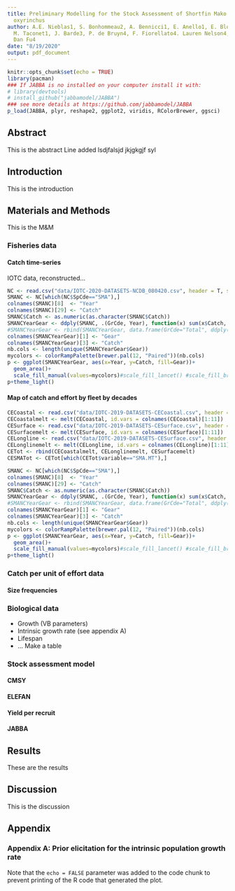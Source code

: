 ```yaml
---
title: Preliminary Modelling for the Stock Assessment of Shortfin Mako Shark, Isurus
  oxyrinchus
author: A.E. Nieblas1, S. Bonhommeau2, A. Bennicci1, E. Anello1, E. Blondel1, A. Ellenbroek1,
  M. Taconet1, J. Barde3, P. de Bruyn4, F. Fiorellato4. Lauren Nelson4, Emmanuel Chassot4,
  Dan Fu4
date: "8/19/2020"
output: pdf_document
---
```


```r
knitr::opts_chunk$set(echo = TRUE)
library(pacman)
### If JABBA is no installed on your computer install it with:
# library(devtools)
# install_github("jabbamodel/JABBA")
### see more details at https://github.com/jabbamodel/JABBA
p_load(JABBA, plyr, reshape2, ggplot2, viridis, RColorBrewer, ggsci)
```

## Abstract
This is the abstract
Line added
lsdjfalsjd
jkjgkgjf syl

## Introduction
This is the introduction

## Materials and Methods
This is the M&M

### Fisheries data
#### Catch time-series
IOTC data, reconstructed...


```r
NC <- read.csv("data/IOTC-2020-DATASETS-NCDB_080420.csv", header = T, stringsAsFactors = F)
SMANC <- NC[which(NC$SpCde=="SMA"),]
colnames(SMANC)[8]  <- "Year"
colnames(SMANC)[29] <- "Catch"
SMANC$Catch <- as.numeric(as.character(SMANC$Catch))
SMANCYearGear <- ddply(SMANC, .(GrCde, Year), function(x) sum(x$Catch, na.rm=T))
#SMANCYearGear <- rbind(SMANCYearGear, data.frame(GrCde="Total", ddply(SMANC, .(Year), function(x) sum(x$Catch, na.rm=T))))
colnames(SMANCYearGear)[1] <- "Gear"
colnames(SMANCYearGear)[3] <- "Catch"
nb.cols <- length(unique(SMANCYearGear$Gear))
mycolors <- colorRampPalette(brewer.pal(12, "Paired"))(nb.cols)
p <- ggplot(SMANCYearGear, aes(x=Year, y=Catch, fill=Gear))+
  geom_area()+
  scale_fill_manual(values=mycolors)#scale_fill_lancet() #scale_fill_brewer(palette = brewer.pal(14, "RdYlBu")) #scale_fill_viridis(discrete = TRUE)
p+theme_light()
```
#### Map of catch and effort by fleet by decades

```r
CECoastal <- read.csv("data/IOTC-2019-DATASETS-CECoastal.csv", header = T, stringsAsFactors = F)
CECoastalmelt <- melt(CECoastal, id.vars = colnames(CECoastal)[1:11])
CESurface <- read.csv("data/IOTC-2019-DATASETS-CESurface.csv", header = T, stringsAsFactors = F)
CESurfacemelt <- melt(CESurface, id.vars = colnames(CESurface)[1:11])
CELongline <- read.csv("data/IOTC-2019-DATASETS-CESurface.csv", header = T, stringsAsFactors = F)
CELonglinemelt <- melt(CELongline, id.vars = colnames(CELongline)[1:11])
CETot <- rbind(CECoastalmelt, CELonglinemelt, CESurfacemelt)
CESMATot <- CETot[which(CETot$variable=="SMA.MT"),]

SMANC <- NC[which(NC$SpCde=="SMA"),]
colnames(SMANC)[8]  <- "Year"
colnames(SMANC)[29] <- "Catch"
SMANC$Catch <- as.numeric(as.character(SMANC$Catch))
SMANCYearGear <- ddply(SMANC, .(GrCde, Year), function(x) sum(x$Catch, na.rm=T))
#SMANCYearGear <- rbind(SMANCYearGear, data.frame(GrCde="Total", ddply(SMANC, .(Year), function(x) sum(x$Catch, na.rm=T))))
colnames(SMANCYearGear)[1] <- "Gear"
colnames(SMANCYearGear)[3] <- "Catch"
nb.cols <- length(unique(SMANCYearGear$Gear))
mycolors <- colorRampPalette(brewer.pal(12, "Paired"))(nb.cols)
p <- ggplot(SMANCYearGear, aes(x=Year, y=Catch, fill=Gear))+
  geom_area()+
  scale_fill_manual(values=mycolors)#scale_fill_lancet() #scale_fill_brewer(palette = brewer.pal(14, "RdYlBu")) #scale_fill_viridis(discrete = TRUE)
p+theme_light()
```

### Catch per unit of effort data

#### Size frequencies

### Biological data
- Growth (VB parameters)
- Intrinsic growth rate (see appendix A)
- Lifespan
- ...
Make a table

### Stock assessment model

#### CMSY

#### ELEFAN

#### Yield per recruit

#### JABBA




## Results
These are the results

## Discussion
This is the discussion

## Appendix

### Appendix A: Prior elicitation for the intrinsic population growth rate





Note that the `echo = FALSE` parameter was added to the code chunk to prevent printing of the R code that generated the plot.

